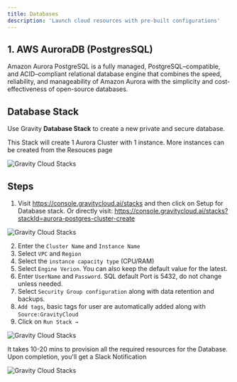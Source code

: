 ```yaml
---
title: Databases
description: 'Launch cloud resources with pre-built configurations'
---
```


## 1. AWS AuroraDB (PostgresSQL)

Amazon Aurora PostgreSQL is a fully managed, PostgreSQL–compatible, and ACID–compliant relational database engine that combines the speed, reliability, and manageability of Amazon Aurora with the simplicity and cost-effectiveness of open-source databases.


## Database Stack

Use Gravity **Database Stack** to create a new private and secure database.

<Note>This Stack will create 1 Aurora Cluster with 1 instance. More instances can be created from the Resouces page</Note>

<img
  className="block"
  src="/images/db/aurora-postgres.png"
  alt="Gravity Cloud Stacks"
/>

## Steps

1. Visit https://console.gravitycloud.ai/stacks and then click on Setup for Database stack. Or directly visit: https://console.gravitycloud.ai/stacks?stackId=aurora-postgres-cluster-create

<img
  className="block"
  src="/images/db/aurora-postgres-1.png"
  alt="Gravity Cloud Stacks"
/>

2. Enter the `Cluster Name` and `Instance Name`
3. Select `VPC` and `Region`
4. Select the `instance capacity type` (CPU/RAM)
5. Select `Engine Verion`. You can also keep the default value for the latest.
6. Enter `UserName` and `Password`. SQL default Port is 5432, do not change unless needed.
6. Select `Security Group configuration` along with data retention and backups.
7. `Add tags`, basic tags for user are automatically added along with `Source:GravityCloud`
8. Click on `Run Stack →`

<img
  className="block"
  src="/images/db/aurora-postgres-2.png"
  alt="Gravity Cloud Stacks"
/>

<Check>It takes 10-20 mins to provision all the required resources for the Database. Upon completion, you'll get a Slack Notification</Check>

<img
  className="block"
  src="/images/db/aurora-slack-notif.png"
  alt="Gravity Cloud Stacks"
/>



